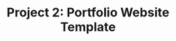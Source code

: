 ---
title: "Project 2: Portfolio Website Template"
description: The Research Core combines academic findings, conference highlights, coding practices, and theoretical summaries in a structured, research-focused format for continuous learning and exploration.
order: 2
link: https://krishnaneupane.com/
---